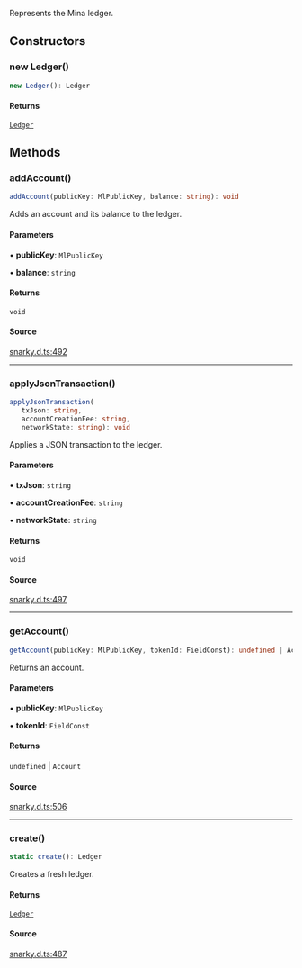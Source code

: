 Represents the Mina ledger.

## Constructors

### new Ledger()

```ts
new Ledger(): Ledger
```

#### Returns

[`Ledger`](Ledger.mdx)

## Methods

### addAccount()

```ts
addAccount(publicKey: MlPublicKey, balance: string): void
```

Adds an account and its balance to the ledger.

#### Parameters

• **publicKey**: `MlPublicKey`

• **balance**: `string`

#### Returns

`void`

#### Source

[snarky.d.ts:492](https://github.com/o1-labs/o1js/blob/6ebbc23710f6de023fea6d83dc93c5a914c571f2/src/snarky.d.ts#L492)

***

### applyJsonTransaction()

```ts
applyJsonTransaction(
   txJson: string, 
   accountCreationFee: string, 
   networkState: string): void
```

Applies a JSON transaction to the ledger.

#### Parameters

• **txJson**: `string`

• **accountCreationFee**: `string`

• **networkState**: `string`

#### Returns

`void`

#### Source

[snarky.d.ts:497](https://github.com/o1-labs/o1js/blob/6ebbc23710f6de023fea6d83dc93c5a914c571f2/src/snarky.d.ts#L497)

***

### getAccount()

```ts
getAccount(publicKey: MlPublicKey, tokenId: FieldConst): undefined | Account
```

Returns an account.

#### Parameters

• **publicKey**: `MlPublicKey`

• **tokenId**: `FieldConst`

#### Returns

`undefined` \| `Account`

#### Source

[snarky.d.ts:506](https://github.com/o1-labs/o1js/blob/6ebbc23710f6de023fea6d83dc93c5a914c571f2/src/snarky.d.ts#L506)

***

### create()

```ts
static create(): Ledger
```

Creates a fresh ledger.

#### Returns

[`Ledger`](Ledger.mdx)

#### Source

[snarky.d.ts:487](https://github.com/o1-labs/o1js/blob/6ebbc23710f6de023fea6d83dc93c5a914c571f2/src/snarky.d.ts#L487)
